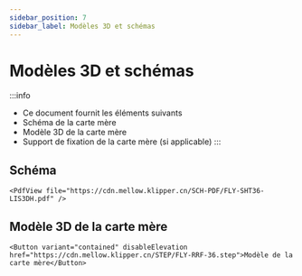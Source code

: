 ```yaml
---
sidebar_position: 7
sidebar_label: Modèles 3D et schémas
---
```




# Modèles 3D et schémas


:::info
* Ce document fournit les éléments suivants
* Schéma de la carte mère
* Modèle 3D de la carte mère
* Support de fixation de la carte mère (si applicable)
:::

## Schéma

    <PdfView file="https://cdn.mellow.klipper.cn/SCH-PDF/FLY-SHT36-LIS3DH.pdf" />


## Modèle 3D de la carte mère

    <Button variant="contained" disableElevation href="https://cdn.mellow.klipper.cn/STEP/FLY-RRF-36.step">Modèle de la carte mère</Button>
